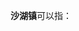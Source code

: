'''沙湖镇'''可以指：
{{PRC admin/disambig|42/90/04/107/000|44/07/85/103/000|45/09/22/200/000}}
{{disambig|cat=三字中国镇名消歧义}}